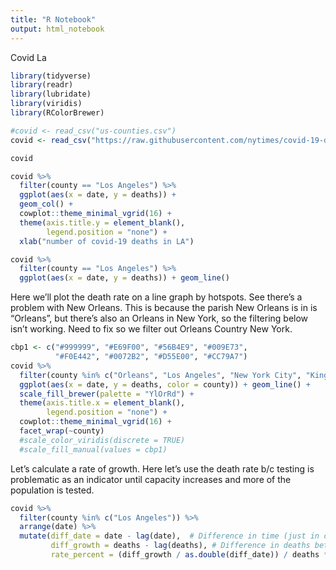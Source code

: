 ```yaml
---
title: "R Notebook"
output: html_notebook
---
```


Covid La

```r
library(tidyverse)
library(readr)
library(lubridate)
library(viridis)
library(RColorBrewer)
```


```r
#covid <- read_csv("us-counties.csv")
covid <- read_csv("https://raw.githubusercontent.com/nytimes/covid-19-data/master/us-counties.csv")
```

```r
covid
```

```r
covid %>% 
  filter(county == "Los Angeles") %>% 
  ggplot(aes(x = date, y = deaths)) + 
  geom_col() +
  cowplot::theme_minimal_vgrid(16) +
  theme(axis.title.y = element_blank(), 
        legend.position = "none") +
  xlab("number of covid-19 deaths in LA")
```
```r
covid %>% 
  filter(county == "Los Angeles") %>% 
  ggplot(aes(x = date, y = deaths)) + geom_line()
```

Here we'll plot the death rate on a line graph by hotspots. See there's a problem with New Orleans. This is because the parish New Orleans is in is "Orleans", but there's also an Orleans in New York, so the filtering below isn't working. Need to fix so we filter out Orleans Country New York. 

```r
cbp1 <- c("#999999", "#E69F00", "#56B4E9", "#009E73",
          "#F0E442", "#0072B2", "#D55E00", "#CC79A7")
covid %>% 
  filter(county %in% c("Orleans", "Los Angeles", "New York City", "King", "Santa Clara") & state %in% c("Louisiana", "California", "Washington", "New York")) %>% 
  ggplot(aes(x = date, y = deaths, color = county)) + geom_line() +
  scale_fill_brewer(palette = "YlOrRd") +
  theme(axis.title.x = element_blank(), 
        legend.position = "none") +
  cowplot::theme_minimal_vgrid(16) +
  facet_wrap(~county)
  #scale_color_viridis(discrete = TRUE)
  #scale_fill_manual(values = cbp1)
```

Let's calculate a rate of growth. Here let's use the death rate b/c testing is problematic as an indicator until capacity increases and more of the population is tested. 

```r
covid %>% 
  filter(county %in% c("Los Angeles")) %>% 
  arrange(date) %>% 
  mutate(diff_date = date - lag(date),  # Difference in time (just in case there are gaps)
         diff_growth = deaths - lag(deaths), # Difference in deaths between days
         rate_percent = (diff_growth / as.double(diff_date)) / deaths * 100) # growth rate in percent
```

